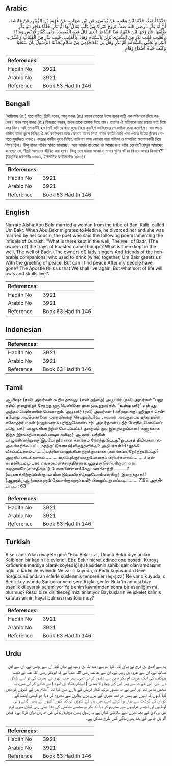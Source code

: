 ## Arabic


<div dir="rtl" lang="ar" style={{fontSize:'larger',backgroundColor:'#f8f9fa',padding:20}}>
حَدَّثَنَا أَصْبَغُ، حَدَّثَنَا ابْنُ وَهْبٍ، عَنْ يُونُسَ، عَنِ ابْنِ شِهَابٍ، عَنْ عُرْوَةَ بْنِ الزُّبَيْرِ، عَنْ عَائِشَةَ، أَنَّ أَبَا بَكْرٍ ـ رضى الله عنه ـ تَزَوَّجَ امْرَأَةً مِنْ كَلْبٍ يُقَالُ لَهَا أُمُّ بَكْرٍ، فَلَمَّا هَاجَرَ أَبُو بَكْرٍ طَلَّقَهَا، فَتَزَوَّجَهَا ابْنُ عَمِّهَا، هَذَا الشَّاعِرُ الَّذِي قَالَ هَذِهِ الْقَصِيدَةَ، رَثَى كُفَّارَ قُرَيْشٍ وَمَاذَا بِالْقَلِيبِ قَلِيبِ بَدْرٍ مِنَ الشِّيزَى تُزَيَّنُ بِالسَّنَامِ وَمَاذَا بِالْقَلِيبِ، قَلِيبِ بَدْرٍ مِنَ الْقَيْنَاتِ وَالشَّرْبِ الْكِرَامِ تُحَيِّي بِالسَّلاَمَةِ أُمُّ بَكْرٍ وَهَلْ لِي بَعْدَ قَوْمِي مِنْ سَلاَمِ يُحَدِّثُنَا الرَّسُولُ بِأَنْ سَنَحْيَا وَكَيْفَ حَيَاةُ أَصْدَاءٍ وَهَامِ
</div>
<div style={{backgroundColor:'#f8f9fa',padding:20, marginBottom: 10}}><table> <thead> <tr> <th>References:</th> <th></th> </tr> </thead> <tbody><tr><td>Hadith No</td><td>3921</td></tr><tr><td>Arabic No</td><td>3921</td></tr><tr><td>Reference</td><td>Book 63 Hadith 146</td></tr></tbody></table></div>

## Bengali


<div dir="ltr" lang="bn" style={{fontSize:'larger',backgroundColor:'#f8f9fa',padding:20}}>
‘আয়িশাহ (রাঃ) হতে বর্ণিত, তিনি বলেন, আবূ বাকর (রাঃ) কালব গোত্রের উম্মে বাকর নাম্নী এক মহিলাকে বিয়ে করলেন। যখন আবূ বাকর (রাঃ) হিজরাত করেন, তখন তাকে তালাক দিয়ে যান। তারপর ঐ মহিলাকে তার চাচাত ভাই বিয়ে করে নিল। এই লোকটিই হল সেই কবি যে বদর যুদ্ধে নিহত কুরাইশ কাফিরদের শোকগাঁথা রচনা করেছিল। বাদ্র প্রান্তে কালীব নামক কূপে নিক্ষিপ্ত ঐ সব কাফিরগণ আজ কোথায় যাদের শিযা নামক কাঠের তৈরি খাদ্য-পাত্রে উটের কুঁজের গোশতে সুসজ্জিত থাকত। বদরের কালীব কূপে নিক্ষিপ্ত ব্যক্তিগণ আজ কোথায় যারা গায়িকা ও সম্মানিত মদ্যপানকারী নিয়ে নিমগ্ন ছিল। উম্মু বাকর শান্তির স্বাগত জানাচ্ছে। আর আমার কাওমের পর আমার জন্য শান্তি কোথায়? রাসূল আমাদের বলেছেন যে, শীঘ্রই আমাদের জীবিত করা হবে। কিন্তু চলে যাওয়া আত্মা ও মাথার খুলির জীবন ফিরবে আবার কিভাবে?’’ (আধুনিক প্রকাশনীঃ ৩৬৩১, ইসলামিক ফাউন্ডেশনঃ ৩৬৩৪)
</div>
<div style={{backgroundColor:'#f8f9fa',padding:20, marginBottom: 10}}><table> <thead> <tr> <th>References:</th> <th></th> </tr> </thead> <tbody><tr><td>Hadith No</td><td>3921</td></tr><tr><td>Arabic No</td><td>3921</td></tr><tr><td>Reference</td><td>Book 63 Hadith 146</td></tr></tbody></table></div>

## English


<div dir="ltr" lang="en" style={{fontSize:'larger',backgroundColor:'#f8f9fa',padding:20}}>
Narrate Aisha:Abu Bakr married a woman from the tribe of Bani Kalb, called Um Bakr. When Abu Bakr migrated to Medina, he divorced her and she was married by her cousin, the poet who said the following poem lamenting the infidels of Quraish: "What is there kept in the well, The well of Badr, (The owners of) the trays of Roasted camel humps? What is there kept in the well, The well of Badr, (The owners of) lady singers And friends of the honorable companions; who used to drink (wine) together, Um Bakr greets us With the greeting of peace, But can I find peace After my people have gone? The Apostle tells us that We shall live again, But what sort of life will owls and skulls live?:
</div>
<div style={{backgroundColor:'#f8f9fa',padding:20, marginBottom: 10}}><table> <thead> <tr> <th>References:</th> <th></th> </tr> </thead> <tbody><tr><td>Hadith No</td><td>3921</td></tr><tr><td>Arabic No</td><td>3921</td></tr><tr><td>Reference</td><td>Book 63 Hadith 146</td></tr></tbody></table></div>

## Indonesian


<div dir="ltr" lang="id" style={{fontSize:'larger',backgroundColor:'#f8f9fa',padding:20}}>

</div>
<div style={{backgroundColor:'#f8f9fa',padding:20, marginBottom: 10}}><table> <thead> <tr> <th>References:</th> <th></th> </tr> </thead> <tbody><tr><td>Hadith No</td><td>3921</td></tr><tr><td>Arabic No</td><td>3921</td></tr><tr><td>Reference</td><td>Book 63 Hadith 146</td></tr></tbody></table></div>

## Tamil


<div dir="ltr" lang="ta" style={{fontSize:'larger',backgroundColor:'#f8f9fa',padding:20}}>
ஆயிஷா (ரலி) அவர்கள் கூறிய தாவது: (என் தந்தை) அபூபக்ர் (ரலி) அவர்கள் “பனூ கல்ப்' குலத்தைச் சேர்ந்த ஒரு பெண்ணை மணமுடித்தார்கள். “உம்மு பக்ர்' என்பது அந்தப் பெண்ணின் பெயராகும். அபூபக்ர் (ரலி) அவர்கள் (மதீனாவுக்கு) ஹிஜ்ரத் செய்தபோது அப்பெண்ணை மணவிலக்கு செய்துவிடவே, அவரை அவருடைய தந்தையின் சகோதரர் மகன் (மறு)மணம் புரிந்துகொண்டார். அவர்தான் (பத்ர் போரில் கொல்லப்பட்டு, பத்ர் பாழுங்கிணற்றில் போடப்பட்ட) குறைஷி குல இறைமறுப்பாளர் களுக்காக இந்த இரங்கற்பாவைப் பாடிய கவிஞர் ஆவார்: பத்ரின் பாழுங்கிணற்றுக்கு(இப்போது)என்ன களங்கம் நேர்ந்துவிட்டது?ஒட்டகத் திமில்களால்அலங்கரிக்கப்பட்ட மரத்தட்டுகளால்(விருந்தளிக்கும் அதிபர்கள்167தூக்கி வீசப்பட்டதால்..........)பத்ரின் பாழுங்கிணற்றுக்குஎன்ன (களங்கமா)நேர்ந்துவிட்டது? அழகிய பாடகிகளால் ..........மதிப்புக்குரியமதுபோதைப் பிரியர்களால் .........(என் காதலி)உம்மு பக்ர் எங்கள்மனச்சாந்திக்காகஆறுதல் சொல்கிறாள். என் சமுதாயமே(சமாதிக்குப்) போனபின்எனக்கேது மனச்சாந்தி ..........? (மரணத்திற்குப்பின்)நாம் மீண்டும்உயிர்த்தெழுவோம்என்கிறார் இறைத்தூதர்!(ஆனால்,)ஆந்தைகளும் தேவாங்குகளும்உயிர் பிழைப்பது எப்படி.......... ?168 அத்தியாயம் : 63
</div>
<div style={{backgroundColor:'#f8f9fa',padding:20, marginBottom: 10}}><table> <thead> <tr> <th>References:</th> <th></th> </tr> </thead> <tbody><tr><td>Hadith No</td><td>3921</td></tr><tr><td>Arabic No</td><td>3921</td></tr><tr><td>Reference</td><td>Book 63 Hadith 146</td></tr></tbody></table></div>

## Turkish


<div dir="ltr" lang="tr" style={{fontSize:'larger',backgroundColor:'#f8f9fa',padding:20}}>
Aişe r.anha'dan rivayete göre "Ebu Bekir r.a., Ümmü Bekir diye anılan Kelb'den bir kadın ile evlendi. Ebu Bekir hicret edince onu boşadı. Kureyş kafiderine mersiye olarak söylediği şu kasidenin sahibi şair olan amcasının oğlu, o kadın ile evlendi: Ne var o kuyuda, o Bedir kuyusunda Deve hörgücünü andıran etlerle süslenmiş tencereler (eş-şıza) Ne var o kuyuda, o Bedir kuyusunda Şarkıcılar ve o şerefli içki içenler Bekr'in annesi bize esenlik dileyerek selamlıyor Ya benim kavmimden sonra bir esenliğim mi olurmuş? Resul bize diriltileceğimizi anlatıyor Baykuşların ve iskelet kalmış kafatasıarının hayat bulması nasılolurmuş?
</div>
<div style={{backgroundColor:'#f8f9fa',padding:20, marginBottom: 10}}><table> <thead> <tr> <th>References:</th> <th></th> </tr> </thead> <tbody><tr><td>Hadith No</td><td>3921</td></tr><tr><td>Arabic No</td><td>3921</td></tr><tr><td>Reference</td><td>Book 63 Hadith 146</td></tr></tbody></table></div>

## Urdu


<div dir="rtl" lang="ur" style={{fontSize:'larger',backgroundColor:'#f8f9fa',padding:20}}>
ہم سے اصبغ بن فرج نے بیان کیا، کہا ہم سے عبداللہ بن وہب نے بیان کیا، ان سے یونس نے، ان سے ابن شہاب نے، ان سے عروہ بن زبیر نے، ان سے عائشہ رضی اللہ عنہا نے کہ ابوبکر رضی اللہ عنہ نے قبیلہ بنوکلب کی ایک عورت ام بکر نامی سے شادی کر لی تھی۔ پھر جب انہوں نے ہجرت کی تو اسے طلاق دے آئے۔ اس عورت سے پھر اس کے چچا زاد بھائی ( ابوبکر شداد بن اسود ) نے شادی کر لی تھی، یہ شخص شاعر تھا اور اسی نے یہ مشہور مرثیہ کفار قریش کے بارے میں کہا تھا ”مقام بدر کے کنوؤں کو میں کیا کہوں کہ انہوں نے ہمیں درخت شیزیٰ کے بڑے بڑے پیالوں سے محروم کر دیا جو کبھی اونٹ کے کوہان کے گوشت سے بہتر ہوا کرتے تھے، میں بدر کے کنوؤں کو کیا کہوں! انہوں نے ہمیں گانے والی لونڈیوں اور اچھے شرابیوں سے محروم کر دیا ام بکر تو مجھے سلامتی کی دعا دیتی رہی لیکن میری قوم کی بربادی کے بعد میرے لیے سلامتی کہاں ہے یہ رسول ہمیں دوبارہ زندگی کی خبریں بیان کرتا ہے۔ کہیں الو بن جانے کے بعد پھر زندگی کس طرح ممکن ہے۔
</div>
<div style={{backgroundColor:'#f8f9fa',padding:20, marginBottom: 10}}><table> <thead> <tr> <th>References:</th> <th></th> </tr> </thead> <tbody><tr><td>Hadith No</td><td>3921</td></tr><tr><td>Arabic No</td><td>3921</td></tr><tr><td>Reference</td><td>Book 63 Hadith 146</td></tr></tbody></table></div>